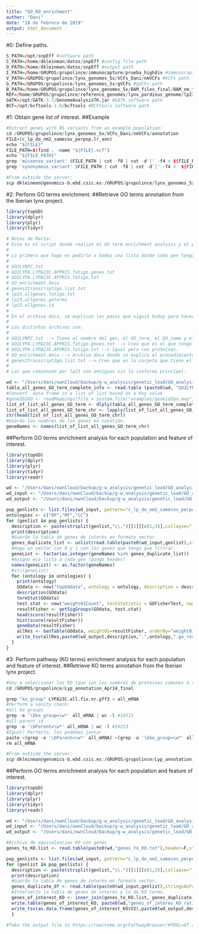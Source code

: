 ```yaml
---
title: "GO_KO_enrichment"
author: "Dani"
date: "18 de febrero de 2019"
output: html_document
---
```


#0: Define paths.

```r

S_PATH=/opt/snpEff #software path
C_PATH=/home/dkleinman/datos/snpEff #config file path
O_PATH=/home/dkleinman/datos/snpEff #output path
I_PATH=/home/GRUPOS/grupolince/immunocapture/prueba_highdiv #immunocapture path
V_PATH=/GRUPOS/grupolince/lynx_genomes_5x/VCFs_Dani/nmVCFs #VCFs path
G_PATH=/GRUPOS/grupolince/lynx_genomes_5x/gVCFs #gVCFs path
B_PATH=/home/GRUPOS/grupolince/lynx_genomes_5x/BAM_files_final/BAM_nm_filtered #BAM files path
REF=/home/GRUPOS/grupolince/reference_genomes/lynx_pardinus_genome/lp23.fa #path to reference genome
GATK=/opt/GATK-3.7/GenomeAnalysisTK.jar #GATK software path
BCF=/opt/bcftools-1.6/bcftools #BCFtools software path

```

#1: Obtain gene list of interest.
##Example

```r

#Extract genes with NS variants from an example population:
cd /GRUPOS/grupolince/lynx_genomes_5x/VCFs_Dani/nmVCFs/annotation
FILE=(c_lp_do_nm2_samecov_perpop.lr_ann)
echo "${FILE}"
FILE_PATH=$(find . -name "${FILE}.vcf")
echo "${FILE_PATH}"
grep 'missense_variant' $FILE_PATH | cut -f8 | cut -d'|' -f4 > ${FILE_PATH/.vcf/.NSYN.genlist}
grep 'synonymous_variant' $FILE_PATH | cut -f8 | cut -d'|' -f4 >  ${FILE_PATH/.vcf/.SYN.genlist}

#From outside the server:
scp dkleinman@genomics-b.ebd.csic.es:/GRUPOS/grupolince/lynx_genomes_5x/VCFs_Dani/nmVCFs/annotation//c_lp_do_nm2_samecov_perpop/c_lp_do_nm2_samecov_perpop.lr_ann.*.genlist /Users/dani/ownCloud/backup/g-w_analysis/genetic_load/GO_analysis/input

```

#2: Perform GO terms enrichment.
##Retrieve GO terms annotation from the Iberian lynx project.

```r

library(topGO)
library(dplyr)
library(plyr)
library(tidyr)

# Notas de María:
# Este es el script donde realizo el GO term enrichment analysis y el pathway enrichment analysis. 
# 
# Lo primero que hago es pedirle a Godoy una lista donde cada gen tenga asociado su GO-term. Él me pasa una carpeta donde hay varios archivos.
# 
# GO2LYNPC.txt
# GO2LYPA.LYPA23C.APPRIS.fatigo.genes.txt
# GO2LYPA.LYPA23C.APPRIS.fatigo.txt
# GO_enrichment.docx
# genes2transcript2go.list.txt
# lp23.allgenes.fatigo.txt
# lp23.allgenes.goterms
# lp23.allgenes.id
# 
# En el archivo docx, se explican los pasos que siguió Godoy para hacer el enrichment. Lo que deduzco es que las que se llaman lp23* son listas antiguas, y despues están las GO2LYPA que sólo contienen las isoformas principales. 
# 
# Los distintos archivos son:
# 
# GO2LYNPC.txt --> Tiene el nombre del gen, el GO_term, el GO_name y el GO_type; parece que incluye todas las isoformas.
# GO2LYPA.LYPA23C.APPRIS.fatigo.genes.txt --> Creo que es el que tengo que usar. Nombre de gen, GO_ACC, GO_name y el GO_type.
# GO2LYPA.LYPA23C.APPRIS.fatigo.txt --> Igual pero con proteínas.
# GO_enrichment.docx --> Archivo docx donde se explica el procedimiento.
# genes2transcript2go.list.txt --> Creo que es la carpeta que tiene el nombre de gen, isoforma principal y proteína y despues GO term y sus características.
# 
# Los que comienzan por lp23 son antiguos sin la isoforma principal.

wd <- "/Users/dani/ownCloud/backup/g-w_analysis/genetic_load/GO_analysis/Lypa23c_GO_terms_annotation/"
tabla_all_genes_GO_term_complete_info <- read.table (paste0(wd, "GO2LYPA.LYPA23C.APPRIS.fatigo.genes.txt"), sep="\t", header = T) %>% select (., GENE_NAME, GO_ACC) %>% mutate (GO_ACC=as.character(GO_ACC))
#Convert  data frame in a list of list based on a Key value
#geneID2GO <- readMappings(file = system.file("examples/geneid2go.map", package = "topGO"))
list_of_list_all_genes_GO_term <- dlply(tabla_all_genes_GO_term_complete_info, .(GENE_NAME), function(x)x$GO_ACC)
list_of_list_all_genes_GO_term_chr <- lapply(list_of_list_all_genes_GO_term, function(x) as.character(unlist(x)))
str(head(list_of_list_all_genes_GO_term_chr))
#Guardo los nombres de los genes en cuestión. 
geneNames <- names(list_of_list_all_genes_GO_term_chr)

```

##Perform GO terms enrichment analysis for each population and feature of interest.

```r

library(topGO)
library(dplyr)
library(plyr)
library(tidyr)
library(readr)

wd <- "/Users/dani/ownCloud/backup/g-w_analysis/genetic_load/GO_analysis/Lypa23c_GO_terms_annotation/"
wd_input <- "/Users/dani/ownCloud/backup/g-w_analysis/genetic_load/GO_analysis/input/"
wd_output <- "/Users/dani/ownCloud/backup/g-w_analysis/genetic_load/GO_analysis/output/"

pop_genlists <- list.files(wd_input, pattern="c_lp_do_nm2_samecov_perpop.lr_ann.*")
ontologies <- c("BP","MF","CC")
for (genlist in pop_genlists) {
  description <- paste(strsplit(genlist,"\\.")[[1]][c(1,3)],collapse="_")
  print(description)
  #Guardo la tabla de genes de interés en formato vector.
  genes_duplicate_list <- unlist(read.table(paste0(wd_input,genlist),stringsAsFactors=F),use.names=F)
  #Hago un vector con 0 y 1 con los genes que tengo que filtrar.
  geneList <- factor(as.integer(geneNames %in% genes_duplicate_list))
  #Asigno esa lista a cada gen (pongo header)
  names(geneList) <- as.factor(geneNames)
  #str(geneList)
  for (ontology in ontologies) {
    print(ontology)
    GOdata <- new("topGOdata", ontology = ontology, description = description, allGenes = geneList, annot = annFUN.gene2GO, gene2GO = list_of_list_all_genes_GO_term_chr)
    description(GOdata)
    termStat(GOdata)
    test.stat <- new("weight01Count", testStatistic = GOFisherTest, name = "Fisher test")
    resultFisher <- getSigGroups(GOdata, test.stat)
    head(score(resultFisher))
    hist(score(resultFisher))
    geneData(resultFisher)
    allRes <- GenTable(GOdata, weight01=resultFisher, orderBy="weight01", ranksOf="weight01", topNodes=100)
    write_tsv(allRes,paste0(wd_output,description,".",ontology,".go_res"))
  }
}


```

#3: Perform pathway (KO terms) enrichment analysis for each population and feature of interest.
##Retrieve KO terms annotation from the Iberian lynx project.

```r

#Voy a seleccionar los KO (que son los nombres de proteinas comunes a todas las especies)
cd /GRUPOS/grupolince/Lyp_annotation_Apr14_final

grep "ko_group" LYPA23C.all.fix.nr.gff3 > all_mRNA
#Perform a sanity check:
#all ko groups
grep -o '\bko_group=\w*' all_mRNA | wc -l #10213
#all parent_id
grep -o '\bParent=\w*' all_mRNA | wc -l #10213
#Igual! Perfecto, los podemos juntar
paste <(grep -o '\bParent=\w*' all_mRNA) <(grep -o '\bko_group=\w*' all_mRNA) | sed 's/Parent=//g' | sed 's/ko_group=//g' > genes_to_KO.txt
rm all_mRNA

#From outside the server:
scp dkleinman@genomics-b.ebd.csic.es:/GRUPOS/grupolince/Lyp_annotation_Apr14_final/genes_to_KO.txt /Users/dani/ownCloud/backup/g-w_analysis/genetic_load/GO_analysis/Lypa23c_GO_terms_annotation/

```

##Perform GO terms enrichment analysis for each population and feature of interest.

```r

library(topGO)
library(dplyr)
library(plyr)
library(tidyr)
library(readr)

wd <- "/Users/dani/ownCloud/backup/g-w_analysis/genetic_load/GO_analysis/Lypa23c_GO_terms_annotation/"
wd_input <- "/Users/dani/ownCloud/backup/g-w_analysis/genetic_load/GO_analysis/input/"
wd_output <- "/Users/dani/ownCloud/backup/g-w_analysis/genetic_load/GO_analysis/output/"

#Archivo de equivalencias KO con genes
genes_to_KO.list <- read.table(paste0(wd,"genes_to_KO.txt"),header=F,stringsAsFactors=F)

pop_genlists <- list.files(wd_input, pattern="c_lp_do_nm2_samecov_perpop.lr_ann.*")
for (genlist in pop_genlists) {
  description <- paste(strsplit(genlist,"\\.")[[1]][c(1,3)],collapse="_")
  print(description)
  #Guardo la tabla de genes de interés en formato vector.
  genes_duplicate_df <- read.table(paste0(wd_input,genlist),stringsAsFactors=F)
  #Intersecto la tabla de genes de interés y la de KO terms. 
  genes_of_interest_KO <- inner_join(genes_to_KO.list, genes_duplicate_df, by=c("V1"="V1")) %>% distinct(V1,V2, .keep_all=TRUE)
  write.table(genes_of_interest_KO, paste0(wd,"genes_of_interes_KO_ratio_above_1_CDS.txt"), row.names = F, quote = F)
  write_tsv(as.data.frame(genes_of_interest_KO$V2),paste0(wd_output,description,".ko_res"),col_names=F)
  }

#Take the output file to https://reactome.org/PathwayBrowser/#TOOL=AT and perform the analysis checking both boxes (project to human, include interactome). Then download and rename the pdf with the report.

```
